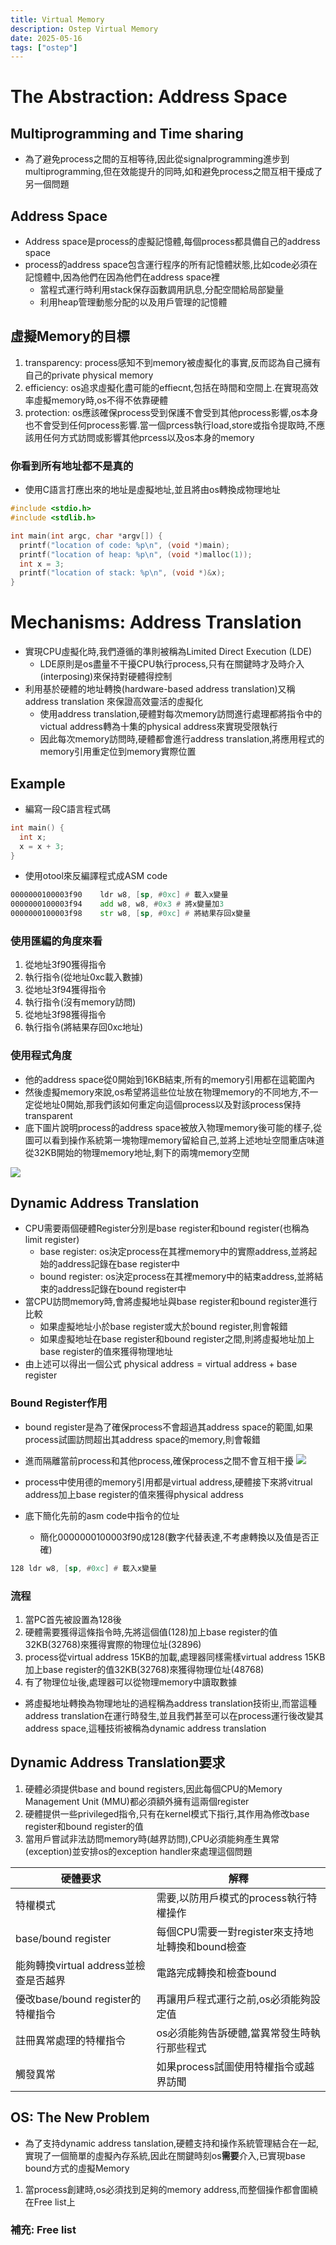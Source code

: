 ```yaml
---
title: Virtual Memory
description: Ostep Virtual Memory
date: 2025-05-16
tags: ["ostep"]
---
```


# The Abstraction: Address Space

## Multiprogramming and Time sharing
- 為了避免process之間的互相等待,因此從signalprogramming進步到multiprogramming,但在效能提升的同時,如和避免process之間互相干擾成了另一個問題

## Address Space
- Address space是process的虛擬記憶體,每個process都具備自己的address space
- process的address space包含運行程序的所有記憶體狀態,比如code必須在記憶體中,因為他們在因為他們在address space裡
  * 當程式運行時利用stack保存函數調用訊息,分配空間給局部變量
  * 利用heap管理動態分配的以及用戶管理的記憶體

## 虛擬Memory的目標
1. transparency: process感知不到memory被虛擬化的事實,反而認為自己擁有自己的private physical memory
2. efficiency: os追求虛擬化盡可能的effiecnt,包括在時間和空間上.在實現高效率虛擬memory時,os不得不依靠硬體
3. protection: os應該確保process受到保護不會受到其他process影響,os本身也不會受到任何process影響.當一個prcess執行load,store或指令提取時,不應該用任何方式訪問或影響其他prcess以及os本身的memory

### 你看到所有地址都不是真的
- 使用C語言打應出來的地址是虛擬地址,並且將由os轉換成物理地址
```c
#include <stdio.h>
#include <stdlib.h>

int main(int argc, char *argv[]) {
  printf("location of code: %p\n", (void *)main);
  printf("location of heap: %p\n", (void *)malloc(1));
  int x = 3;
  printf("location of stack: %p\n", (void *)&x);
}
```

# Mechanisms: Address Translation
- 實現CPU虛擬化時,我們遵循的準則被稱為Limited Direct Execution (LDE)
  * LDE原則是os盡量不干擾CPU執行process,只有在關鍵時才及時介入(interposing)來保持對硬體得控制
- 利用基於硬體的地址轉換(hardware-based address translation)又稱address translation 來保證高效靈活的虛擬化
  * 使用address translation,硬體對每次memory訪問進行處理都將指令中的victual address轉為十集的physical address來實現受限執行
  * 因此每次memory訪問時,硬體都會進行address translation,將應用程式的memory引用重定位到memory實際位置

## Example
- 編寫一段C語言程式碼
```c
int main() {
  int x;
  x = x + 3;
}
```
- 使用otool來反編譯程式成ASM code
```asm
0000000100003f90	ldr	w8, [sp, #0xc] # 載入x變量
0000000100003f94	add	w8, w8, #0x3 # 將x變量加3
0000000100003f98	str	w8, [sp, #0xc] # 將結果存回x變量
```
### 使用匯編的角度來看
1. 從地址3f90獲得指令
2. 執行指令(從地址0xc載入數據)
3. 從地址3f94獲得指令
4. 執行指令(沒有memory訪問)
5. 從地址3f98獲得指令
6. 執行指令(將結果存回0xc地址)

### 使用程式角度
- 他的address space從0開始到16KB結束,所有的memory引用都在這範圍內
- 然後虛擬memory來說,os希望將這些位址放在物理memory的不同地方,不一定從地址0開始,那我們該如何重定向這個process以及對該process保持transparent
- 底下圖片說明process的address space被放入物理memory後可能的樣子,從圖可以看到操作系統第一塊物理memory留給自己,並將上述地址空間重店味道從32KB開始的物理memory地址,剩下的兩塊memory空閒

![](../../public/v1.png)


## Dynamic Address Translation
- CPU需要兩個硬體Register分別是base register和bound register(也稱為limit register)
  * base register: os決定process在其裡memory中的實際address,並將起始的address記錄在base register中
  * bound register: os決定process在其裡memory中的結束address,並將結束的address記錄在bound register中
- 當CPU訪問memory時,會將虛擬地址與base register和bound register進行比較
  * 如果虛擬地址小於base register或大於bound register,則會報錯
  * 如果虛擬地址在base register和bound register之間,則將虛擬地址加上base register的值來獲得物理地址
- 由上述可以得出一個公式
$\text{physical address} = \text{virtual address} + \text{base register}$

### Bound Register作用
- bound register是為了確保process不會超過其address space的範圍,如果process試圖訪問超出其address space的memory,則會報錯
- 進而隔離當前process和其他process,確保process之間不會互相干擾
![](../../public/v2.png)

- process中使用德的memory引用都是virtual address,硬體接下來將vitrual address加上base register的值來獲得physical address
- 底下簡化先前的asm code中指令的位址
  - 簡化0000000100003f90成128(數字代替表達,不考慮轉換以及值是否正確)
```asm
128 ldr	w8, [sp, #0xc] # 載入x變量
```

### 流程
1. 當PC首先被設置為128後
2. 硬體需要獲得這條指令時,先將這個值(128)加上base register的值32KB(32768)來獲得實際的物理位址(32896)
3. process從virtual address 15KB的加載,處理器同樣需樣virtual address 15KB加上base register的值32KB(32768)來獲得物理位址(48768)
4. 有了物理位址後,處理器可以從物理memory中讀取數據

- 將虛擬地址轉換為物理地址的過程稱為address translation技術ㄓ,而當這種address translation在運行時發生,並且我們甚至可以在process運行後改變其address space,這種技術被稱為dynamic address translation

## Dynamic Address Translation要求
1. 硬體必須提供base and bound registers,因此每個CPU的Memory Management Unit (MMU)都必須額外擁有這兩個register
2. 硬體提供一些privileged指令,只有在kernel模式下指行,其作用為修改base register和bound register的值
3. 當用戶嘗試非法訪問memory時(越界訪問),CPU必須能夠產生異常(exception)並安排os的exception handler來處理這個問題

| 硬體要求                       | 解釋                               |
|----------------------------|----------------------------------|
| 特權模式                       | 需要,以防用戶模式的process執行特權操作          |
| base/bound register        | 每個CPU需要一對register來支持地址轉換和bound檢查 |
| 能夠轉換virtual address並檢查是否越界 | 電路完成轉換和檢查bound                   |
| 優改base/bound register的特權指令 | 再讓用戶程式運行之前,os必須能夠設定值             |
| 註冊異常處理的特權指令                | os必須能夠告訴硬體,當異常發生時執行那些程式          |
| 觸發異常                       | 如果process試圖使用特權指令或越界訪聞           |

## OS: The New Problem
- 為了支持dynamic address tanslation,硬體支持和操作系統管理結合在一起,實現了一個簡單的虛擬內存系統,因此在關鍵時刻os**需要**介入,已實現base bound方式的虛擬Memory

1. 當process創建時,os必須找到足夠的memory address,而整個操作都會圍繞在Free list上


### 補充: Free list


